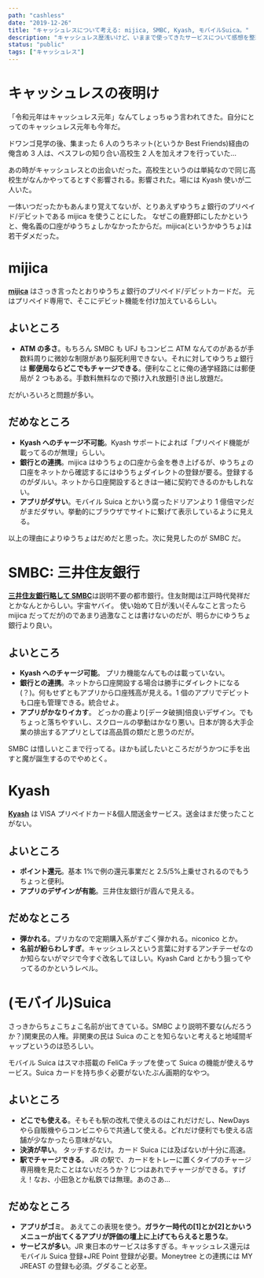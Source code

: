 ---
path: "cashless"
date: "2019-12-26"
title: "キャッシュレスについて考える: mijica, SMBC, Kyash, モバイルSuica。"
description: "キャッシュレス歴浅いけど、いままで使ってきたサービスについて感想を整理する。"
status: "public"
tags: ["キャッシュレス"]
---

# キャッシュレスの夜明け

「令和元年はキャッシュレス元年」なんてしょっちゅう言われてきた。自分にとってのキャッシュレス元年も今年だ。

ドワンゴ見学の後、集まった 6 人のうちネット(というか Best Friends)経由の俺含め 3 人は、ベスフレの知り合い高校生 2 人を加えオフを行っていた…

あの時がキャッシュレスとの出会いだった。高校生というのは単純なので同じ高校生がなんかやってるとすぐ影響される。影響された。場には Kyash 使いが二人いた。

一体いつだったかもあんまり覚えてないが、とりあえずゆうちょ銀行のプリペイド/デビットである mijica を使うことにした。
なぜこの鹿野郎にしたかというと、俺名義の口座がゆうちょしかなかったからだ。mijica(というかゆうちょ)は若干ダメだった。

# mijica

[**mijica**](https://www.jp-bank.japanpost.jp/kojin/card/mijica/kj_crd_mij_index.html) はさっき言ったとおりゆうちょ銀行のプリペイド/デビットカードだ。
元はプリペイド専用で、そこにデビット機能を付け加えているらしい。

## よいところ

- **ATM の多さ**。もちろん SMBC も UFJ もコンビニ ATM なんてのがあるが手数料周りに微妙な制限があり脳死利用できない。それに対してゆうちょ銀行は **郵便局ならどこでもチャージできる**。便利なことに俺の通学経路には郵便局が 2 つもある。手数料無料なので預け入れ放題引き出し放題だ。

だがいろいろと問題が多い。

## だめなところ

- **Kyash へのチャージ不可能**。Kyash サポートによれば「プリペイド機能が載ってるのが無理」らしい。
- **銀行との連携**。mijica はゆうちょの口座から金を巻き上げるが、ゆうちょの口座をネットから確認するにはゆうちょダイレクトの登録が要る。登録するのがダルい。ネットから口座開設するときは一緒に契約できるのかもしれない。
- **アプリがダサい**。モバイル Suica とかいう腐ったドリアンより 1 億倍マシだがまだダサい。挙動的にブラウザでサイトに繋げて表示しているように見える。

以上の理由によりゆうちょはだめだと思った。次に発見したのが SMBC だ。

# SMBC: 三井住友銀行

[**三井住友銀行略して SMBC**](https://www.smbc.co.jp)は説明不要の都市銀行。住友財閥は江戸時代発祥だとかなんとからしい。宇宙ヤバイ。
使い始めて日が浅い(そんなこと言ったら mijica だってだが)のであまり過激なことは書けないのだが、明らかにゆうちょ銀行より良い。

## よいところ

- **Kyash へのチャージ可能**。 プリカ機能なんてものは載っていない。
- **銀行との連携**。ネットから口座開設する場合は勝手にダイレクトになる(？)。何もせずともアプリから口座残高が見える。1 個のアプリでデビットも口座も管理できる。統合せよ。
- **アプリがかなりイカす**。 どっかの鹿より[データ破損]倍良いデザイン。でもちょっと落ちやすいし、スクロールの挙動はかなり悪い。日本が誇る大手企業の排出するアプリとしては高品質の類だと思うのだが。

SMBC は惜しいとこまで行ってる。ほかも試したいところだがうかつに手を出すと魔が誕生するのでやめとく。

# Kyash

[**Kyash**](https://kyash.co) は VISA プリペイドカード&個人間送金サービス。送金はまだ使ったことがない。

## よいところ

- **ポイント還元**。基本 1%で例の還元事業だと 2.5/5%上乗せされるのでもうちょっと便利。
- **アプリのデザインが有能**。三井住友銀行が霞んで見える。

## だめなところ

- **弾かれる**。プリカなので定期購入系がすごく弾かれる。niconico とか。
- **名前が紛らわしすぎ**。キャッシュレスという言葉に対するアンチテーゼなのか知らないがマジで今すぐ改名してほしい。Kyash Card とかもう狙ってやってるのかというレベル。

# (モバイル)Suica

さっきからちょこちょこ名前が出てきている。SMBC より説明不要な(んだろうか？)関東民の人権。非関東の民は Suica のことを知らないと考えると地域間ギャップというのは恐ろしい。

モバイル Suica はスマホ搭載の FeliCa チップを使って Suica の機能が使えるサービス。Suica カードを持ち歩く必要がないたぶん画期的なやつ。

## よいところ

- **どこでも使える**。そもそも駅の改札で使えるのはこれだけだし、NewDays やら自販機やらコンビニやらで共通して使える。どれだけ便利でも使える店舗が少なかったら意味がない。
- **決済が早い**。 タッチするだけ。カード Suica には及ばないが十分に高速。
- **駅でチャージできる**。 JR の駅で、カードをトレーに置くタイプのチャージ専用機を見たことはないだろうか？じつはあれでチャージができる。すげえ！なお、小田急とか私鉄では無理。あのさあ…

## だめなところ

- **アプリがゴミ**。 あえてこの表現を使う。**ガラケー時代の[1]とか[2]とかいうメニューが出てくるアプリが評価の壇上に上げてもらえると思うな**。
- **サービスが多い**。JR 東日本のサービスは多すぎる。キャッシュレス還元はモバイル Suica 登録+JRE Point 登録が必要。Moneytree との連携には MY JREAST の登録も必須。グダること必至。
